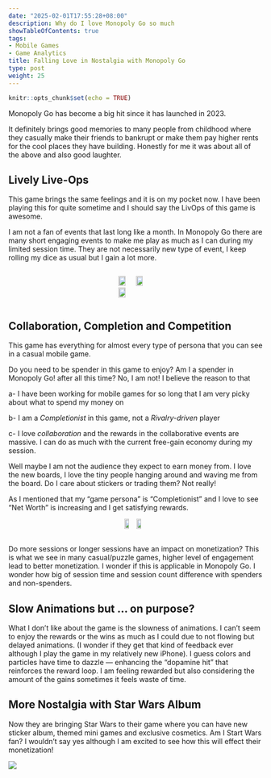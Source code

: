 ```yaml
---
date: "2025-02-01T17:55:28+08:00"
description: Why do I love Monopoly Go so much
showTableOfContents: true
tags:
- Mobile Games
- Game Analytics
title: Falling Love in Nostalgia with Monopoly Go
type: post
weight: 25
---
```


```r
knitr::opts_chunk$set(echo = TRUE)
```

Monopoly Go has become a big hit since it has launched in 2023. 

It definitely brings good memories to many people from childhood where they casually make their friends to bankrupt or make them pay higher rents for the cool places they have building. Honestly for me it was about all of the above and also good laughter. 

## Lively Live-Ops
This game brings the same feelings and it is on my pocket now. I have been playing this for quite sometime and I should say the LivOps of this game is awesome. 

I am not a fan of events that last long like a month. In Monopoly Go there are many short engaging events to make me play as much as I can during my limited session time. They are not necessarily new type of event, I keep rolling my dice as usual but I gain a lot more.  

<div style="display: flex; gap: 10px; justify-content: space-around; align-items: center;">
  <img src="/images/SS2.PNG" width="45%">
  <img src="/images/SS4.PNG" width="45%">
  <img src="/images/SS5.PNG" width="45%">
</div>

## Collaboration, Completion and Competition

This game has everything for almost every type of persona that you can see in a casual mobile game. 

Do you need to be spender in this game to enjoy? Am I a spender in Monopoly Go! after all this time? No, I am not! I believe the reason to that 

a- I have been working for mobile games for so long that I am very picky about what to spend my money on

b- I am a *Completionist* in this game, not a *Rivalry-driven* player

c- I love *collaboration* and the rewards in the collaborative events are massive. I can do as much with the current free-gain economy during my session. 


Well maybe I am not the audience they expect to earn money from. I love the new boards, I love the tiny people hanging around and waving me from the board. Do I care about stickers or trading them? Not really! 

As I mentioned that my "game persona" is "Completionist" and I love to see "Net Worth" is increasing and I get satisfying rewards. 
<div style="display: flex; gap: 10px; justify-content: space-around; align-items: center;">
  <img src="/images/SS1.PNG" width="45%">
  <img src="/images/SS3.PNG" width="45%">
</div>



Do more sessions or longer sessions have an impact on monetization? This is what we see in many casual/puzzle games, higher level of engagement lead to better monetization. I wonder if this is applicable in Monopoly Go. I wonder how big of session time and session count difference with spenders and non-spenders. 

## Slow Animations but ... on purpose? 
What I don't like about the game is the slowness of animations. I can't seem to enjoy the rewards or the wins as much as I could due to not flowing but delayed animations. (I wonder if they get that kind of feedback ever although I play the game in my relatively new iPhone). I guess colors and particles have time to dazzle — enhancing the “dopamine hit” that reinforces the reward loop. I am feeling rewarded but also considering the amount of the gains sometimes it feels waste of time. 

## More Nostalgia with Star Wars Album

Now they are bringing Star Wars to their game where you can have new sticker album, themed mini games and exclusive cosmetics. Am I Start Wars fan? I wouldn't say yes although I am excited to see how this will effect their monetization! 

![](/images/monopoly_go.jpg)